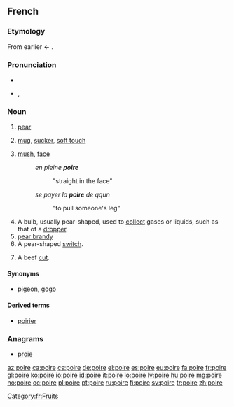 ==French==

===Etymology===
From earlier {{term||peire}} ← {{etyl|la|fr}} {{term|pirum}}.

===Pronunciation===
* {{audio|Fr-poire.ogg|audio}}
* {{IPA|/pwaʁ/|lang=fr}}, {{SAMPA|/pwaR/}}

===Noun===
{{fr-noun|f}}

# [[pear]]
# {{colloquial|lang=fr}} [[mug]], [[sucker]], [[soft touch]]
# {{informal|lang=fr}} [[mush]], [[face]]
#: ''en pleine '''poire'''''
#:: "straight in the face"
#: ''se payer la '''poire''' de qqun''
#:: "to pull someone's leg"
# A bulb, usually pear-shaped, used to [[collect]] gases or liquids, such as that of a [[dropper]].
# [[pear brandy]]
# A pear-shaped [[switch]].
# {{context|butchery}} A beef [[cut]].

====Synonyms====
* {{sense|fool}} [[pigeon]], [[gogo]]

====Derived terms====
* [[poirier]]

===Anagrams===
* [[proie#French|proie]]

[[Category:fr:Fruits]]

[[az:poire]]
[[ca:poire]]
[[cs:poire]]
[[de:poire]]
[[el:poire]]
[[es:poire]]
[[eu:poire]]
[[fa:poire]]
[[fr:poire]]
[[gl:poire]]
[[ko:poire]]
[[io:poire]]
[[id:poire]]
[[it:poire]]
[[lo:poire]]
[[lv:poire]]
[[hu:poire]]
[[mg:poire]]
[[no:poire]]
[[oc:poire]]
[[pl:poire]]
[[pt:poire]]
[[ru:poire]]
[[fi:poire]]
[[sv:poire]]
[[tr:poire]]
[[zh:poire]]